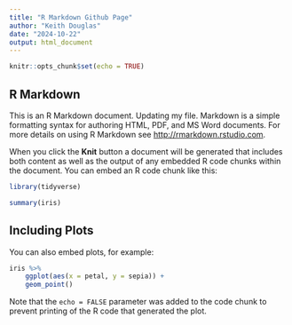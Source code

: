 ```yaml
---
title: "R Markdown Github Page"
author: "Keith Douglas"
date: "2024-10-22"
output: html_document
---
```


```r
knitr::opts_chunk$set(echo = TRUE)
```

## R Markdown

This is an R Markdown document. Updating my file. Markdown is a simple formatting syntax for authoring HTML, PDF, and MS Word documents. For more details on using R Markdown see <http://rmarkdown.rstudio.com>.

When you click the **Knit** button a document will be generated that includes both content as well as the output of any embedded R code chunks within the document. You can embed an R code chunk like this:

```r
library(tidyverse)

summary(iris)
```

## Including Plots

You can also embed plots, for example:

```r
iris %>% 
    ggplot(aes(x = petal, y = sepia)) +
    geom_point()
```

Note that the `echo = FALSE` parameter was added to the code chunk to prevent printing of the R code that generated the plot.
